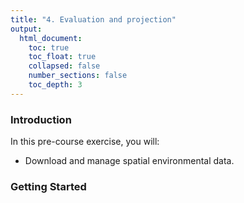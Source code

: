 ```yaml
---
title: "4. Evaluation and projection"
output:
  html_document:
    toc: true
    toc_float: true
    collapsed: false
    number_sections: false
    toc_depth: 3
---
```


### **Introduction**

In this pre-course exercise, you will:

- Download and manage spatial environmental data.

### **Getting Started**
